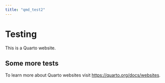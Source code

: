 ```yaml
---
title: "qmd_test2"
---
```


# Testing

This is a Quarto website.

## Some more tests

To learn more about Quarto websites visit <https://quarto.org/docs/websites>.
